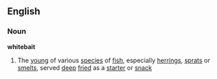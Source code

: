 ==English==
===Noun===
{{wikipedia}}
'''whitebait'''
#The [[young]] of various [[species]] of [[fish]], especially [[herring]]s, [[sprat]]s or [[smelt]]s, served [[deep]] [[fried]] as a [[starter]] or [[snack]]